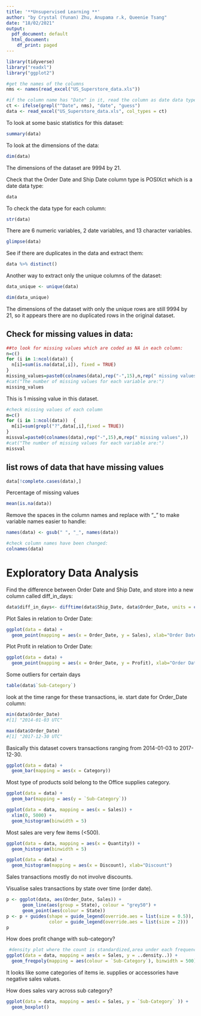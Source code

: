 ```yaml
---
title: '**Unsupervised Learning **'
author: "by Crystal (Yunan) Zhu, Anupama r.k, Queenie Tsang"
date: "18/02/2021"
output:
  pdf_document: default
  html_document:
    df_print: paged
---
```


```r
library(tidyverse)
library("readxl")
library("ggplot2")
```

```r
#get the names of the columns
nms <- names(read_excel("US_Superstore_data.xls"))

#if the column name has "Date" in it, read the column as date data type, otherwise guess the type
ct <- ifelse(grepl("^Date", nms), "date", "guess")
data <- read_excel("US_Superstore_data.xls", col_types = ct)
```


To look at some basic statistics for this dataset:
```r
summary(data)
```
To look at the dimensions of the data:
```r
dim(data)
```
The dimensions of the dataset are 9994 by 21. 

Check that the Order Date and Ship Date column type is POSIXct which is a date data type:
```r
data
```

To check the data type for each column: 
```r
str(data)
```
There are 6 numeric variables, 2 date variables, and 13 character variables.

```r
glimpse(data)
```

See if there are duplicates in the data and extract them:
```r
data %>% distinct()
```

Another way to extract only the unique columns of the dataset: 
```r
data_unique <- unique(data)
```

```r
dim(data_unique)
```
The dimensions of the dataset with only the unique rows are still 9994 by 21, so it appears there are no duplicated rows in the original dataset.


## Check for missing values in data:
```r
##to look for missing values which are coded as NA in each column:
n=c()
for (i in 1:ncol(data)) {
  n[i]=sum(is.na(data[,i]), fixed = TRUE)
}
missing_values=paste0(colnames(data),rep("-",15),n,rep(" missing values",))
#cat("The number of missing values for each variable are:")
missing_values
```
This is 1 missing value in this dataset.

```r
#check missing values of each column
m=c()
for (i in 1:ncol(data))  {
  m[i]=sum(grepl("?",data[,i],fixed = TRUE))
}
missval=paste0(colnames(data),rep("-",15),m,rep(" missing values",))
#cat("The number of missing values for each variable are:")
missval
```



## list rows of data that have missing values
```r
data[!complete.cases(data),]
```
Percentage of missing values
```r
mean(is.na(data))
```
Remove the spaces in the column names and replace with "_" to make variable names easier to handle:
```r

names(data) <- gsub(" ", "_", names(data))

#check column names have been changed:
colnames(data)
```

# Exploratory Data Analysis

Find the difference between Order Date and Ship Date, and store into a new column called diff_in_days:
```r
data$diff_in_days<- difftime(data$Ship_Date, data$Order_Date, units = c("days"))
```

Plot Sales in relation to Order Date:
```r
ggplot(data = data) +
  geom_point(mapping = aes(x = Order_Date, y = Sales), xlab="Order Date", ylab="Sales")

```
Plot Profit in relation to Order Date:
```r
ggplot(data = data) +
  geom_point(mapping = aes(x = Order_Date, y = Profit), xlab="Order Date", ylab="Profit")
```
Some outliers for certain days

```r
table(data$`Sub-Category`)
```
look at the time range for these transactions, ie. start date for Order_Date column:
```r
min(data$Order_Date)
#[1] "2014-01-03 UTC"
```

```r
max(data$Order_Date)
#[1] "2017-12-30 UTC"
```
Basically this dataset covers transactions ranging from 2014-01-03 to 2017-12-30.


```r
ggplot(data = data) +
  geom_bar(mapping = aes(x = Category))
```
Most type of products sold belong to the Office supplies category.


```r
ggplot(data = data) +
  geom_bar(mapping = aes(y = `Sub-Category`))
```

```r
ggplot(data = data, mapping = aes(x = Sales)) +
  xlim(0, 5000) +
  geom_histogram(binwidth = 5)
```
Most sales are very few items (<500).

```r
ggplot(data = data, mapping = aes(x = Quantity)) +
  geom_histogram(binwidth = 5)
```
```r
ggplot(data = data) +
  geom_histogram(mapping = aes(x = Discount), xlab="Discount")
```
Sales transactions mostly do not involve discounts.


Visualise sales transactions by state over time (order date).
```r
p <- ggplot(data, aes(Order_Date, Sales)) +
      geom_line(aes(group = State), colour = "grey50") +
      geom_point(aes(colour = State))
p <- p + guides(shape = guide_legend(override.aes = list(size = 0.5)),  #this is to make legend smaller
                color = guide_legend(override.aes = list(size = 2)))
p
```

How does profit change with sub-category?
```r
 #density plot where the count is standardized,area under each frequency is 1 
ggplot(data = data, mapping = aes(x = Sales, y = ..density..)) +   
  geom_freqpoly(mapping = aes(colour = `Sub-Category`), binwidth = 500)
```
It looks like some categories of items ie. supplies or accessories have negative sales values.


How does sales vary across sub category?
```r
ggplot(data = data, mapping = aes(x = Sales, y = `Sub-Category` )) +
  geom_boxplot()
```
